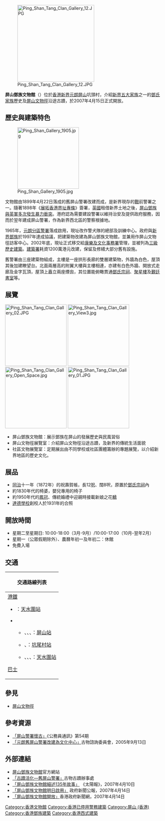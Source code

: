 {{coord|22|26|43.75|N|114|00|36.42|E|display=title}}
[[File:Ping_Shan_Tang_Clan_Gallery_12.JPG|250px]]

'''屏山鄧族文物館'''（{{lang-en|Ping Shan Tang Clan Gallery}}）位於[[香港|香港]][[新界|新界]][[元朗|元朗]][[屏山_(香港)|屏山]]坑頭村，介紹[[新界五大家族|新界五大家族]]之一的[[香港新界鄧氏|鄧氏家族]]歷史及[[屏山文物徑|屏山文物徑]]沿途古蹟，於2007年4月15日正式開放。

==歷史與建築特色==
[[File:Ping_Shan_Gallery_1905.jpg|200px]]

文物館由1899年4月22日落成的舊屏山警署改建而成，是新界現存的[[第二次世界大戰|戰]]前警署之一。隨著1898年《[[展拓香港界址專條|展拓香港界址專條]]》簽署，[[英國|英國]]租借新界土地之後，[[新界六日戰|屏山鄧族與英軍多次發生暴力衝突]]。港府認為需要建設警署以維持治安及提供政府服務，因而於翌年建成屏山警署，作為新界西北區的警察根據地。

1965年，[[元朗警署|元朗分區警署]]落成啟用，現址改作警犬隊的總部及訓練中心。政府與[[香港新界鄧氏|新界鄧族]]於1997年達成協議，把建築物改建為屏山鄧族文物館，並兼用作屏山文物徑訪客中心。2002年底，現址正式移交給[[康樂及文化事務署|康樂及文化事務署]]管理，並被列為[[香港三級歷史建築|三級歷史建築]]。[[建築署|建築署]]耗資1200萬港元改建，保留及修繕大部分舊有設施。

舊警署由三座建築物組成，主樓是一座拱形長廊的雙層建築物，外牆為白色，屋頂其後加建瞭望台。北面兩層高的附翼大樓與主樓相連，亦建有白色外牆、開放式走廊及金字瓦頂，屋頂上矗立兩座煙囪，其位置能俯瞰貫通[[屏山鄧氏宗祠|鄧氏宗祠]]、[[聚星樓|聚星樓]]及[[覲廷書室|覲廷書室]]等。

==展覽==
[[File:Ping_Shan_Tang_Clan_Gallery_02.JPG|200px]]
[[File:Ping_Shan_Tang_Clan_Gallery_View3.jpg|200px]]
[[File:Ping_Shan_Tang_Clan_Gallery_Open_Space.jpg|200px]]
[[File:Ping_Shan_Tang_Clan_Gallery_01.JPG|200px]]
* 屏山鄧族文物館：展示鄧族在屏山的發展歷史與民風習俗
* 屏山文物徑展覽室：介紹屏山文物徑沿途古蹟，及新界的傳統生活面貌
* 社區文物展覽室：定期展出由不同學校或社區團體籌辦的專題展覽，以介紹新界地區的歷史文化。

==展品==
* [[同治|同治]]十一年（1872年）的祝壽賀帳，長12[[呎|呎]]、闊8呎，原置於[[屏山鄧氏宗祠|鄧氏宗祠]]內
* 約1830年代的椅婆，嬰兒專用的椅子
* 約1950年代的[[鳳冠|鳳冠]]、傳統婚禮中迎親時接載新娘之花[[轎|轎]]
* [[達德學校|達德學校]]創校人於1931年的合照

==開放時間==
* 星期二至星期日: 10:00-18:00（3月-9月）/10:00-17:00（10月-翌年2月）
* 星期一（公眾假期除外）、農曆年初一及年初二：休館 
* 免費入場

==交通==
{| class="mw-collapsible mw-collapsed wikitable" style="background:white; margin: 0 auto; width: auto;"
! 交通路線列表
|-
|
;[[港鐵|港鐵]]
*{{港鐵路線標誌|TML}}：[[天水圍站_(西鐵綫)|天水圍站]]
*{{港鐵路線標誌|LRT}}
**{{港鐵路線標誌|610}}、{{港鐵路線標誌|614}}、{{港鐵路線標誌|615}}、{{港鐵路線標誌|761P}}：[[屏山站_(香港)|屏山站]]
**{{港鐵路線標誌|751}}、{{港鐵路線標誌|761P}}：[[坑尾村站|坑尾村站]]
**{{港鐵路線標誌|705}}、{{港鐵路線標誌|706}}、{{港鐵路線標誌|751}}、{{港鐵路線標誌|751P}}：[[天水圍站_(輕鐵)|天水圍站]]

;[[香港巴士|巴士]]
{{九龍新界巴士簡單列表|53|276}}
{{港鐵巴士簡單列表|K65}}
|}

==參見==
* [[屏山文物徑|屏山文物徑]]

==參考資源==
* [https://web.archive.org/web/20070507174553/http://www.csb.gov.hk/hkgcsb/csn/csn54/54chi/24-25.pdf 「屏山警署懷古」]《公務員通訊》第54期
* [http://www.lcsd.gov.hk/CE/Museum/Monument/form/ping_shan_police_station_b5.pdf 「元朗舊屏山警署改建為文化中心」]{{dead link|date=2017年12月 |bot=InternetArchiveBot |fix-attempted=yes }}古物諮詢委員會，2005年9月13日

==外部連結==
* [https://web.archive.org/web/20100430181013/http://www.lcsd.gov.hk/ce/Museum/Monument/b5/ping_shan.php 屏山鄧族文物館]官方網站
* [https://web.archive.org/web/20061130071818/http://www.lcsd.gov.hk/ce/Museum/Monument/b5/built_reuse3.php 「古蹟活化—舊屏山警署」]古物古蹟辦事處
* [http://the-sun.on.cc/channels/news/20070410/20070410020421_0000.html 「屏山鄧族文物館細述135年故事」] {{Wayback|url=http://the-sun.on.cc/channels/news/20070410/20070410020421_0000.html |date=20071222034107 }}《太陽報》，2007年4月10日
* [http://www.info.gov.hk/gia/general/200704/14/P200704130127.htm 「屏山鄧族文物館明日啟用」] {{Wayback|url=http://www.info.gov.hk/gia/general/200704/14/P200704130127.htm |date=20070427115647 }} 政府新聞公報，2007年4月14日
* [https://web.archive.org/web/20081209043536/http://www.news.gov.hk/tc/category/healthandcommunity/070413/html/070413tc05001.htm 「屏山鄧族文物館開放」]香港政府新聞網，2007年4月14日

{{屏山文物徑文物}}{{香港博物館}}{{香港二級歷史建築}}

[[Category:香港文物館|Category:香港文物館]]
[[Category:香港已停用警務建築|Category:香港已停用警務建築]]
[[Category:屏山_(香港)|Category:屏山 (香港)]]
[[Category:香港鄧族建築|Category:香港鄧族建築]]
[[Category:香港西式建築|Category:香港西式建築]]